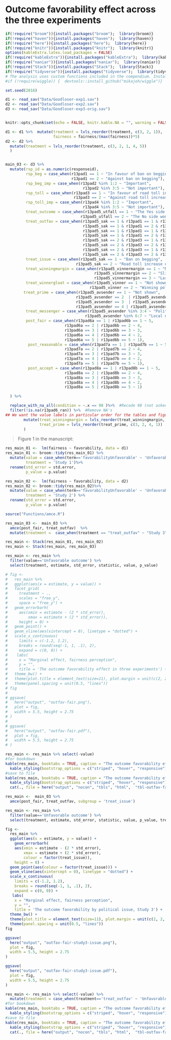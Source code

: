 # Outcome favorability effect across the three experiments

```r
if(!require("broom")){install.packages("broom");  library(broom)}
if(!require("haven")){install.packages("haven");  library(haven)}
if(!require("here")){install.packages("here");  library(here)}
if(!require("knitr")){install.packages("knitr");  library(knitr)}
options(kableExtra.latex.load_packages = FALSE) 
if(!require("kableExtra")){install.packages("kableExtra");  library(kableExtra)}
if(!require("naniar")){install.packages("naniar");  library(naniar)}
if(!require("Stack")){install.packages("Stack");  library(Stack)}
if(!require("tidyverse")){install.packages("tidyverse");  library(tidyverse)}
# The analysis uses custom functions included in the compendium. Install the included pkg with `devtools::install()` or just install from github with:
#if (!require(wiggle)) {  devtools::install_github("mikajoh/wiggle")}

set.seed(2016)

d1 <- read_sav("Data/Goodloser-exp1.sav")
d2 <- read_sav("Data/Goodloser-exp2.sav")
d3 <- read_sav("Data/Goodloser-exp3-orig.sav")


knitr::opts_chunk$set(echo = FALSE, knitr.kable.NA = "", warning = FALSE, message = FALSE, fig.height = 2)
```

```r
d1 <- d1 %>%  mutate(treatment = lvls_reorder(treatment, c(3, 2, 1)),
                     fairness = fairness/(max(fairness))*5)
d2 <- d2 %>%
  mutate(treatment = lvls_reorder(treatment, c(3, 2, 1, 4, 5)) 
  )


main_03 <- d3 %>% 
  mutate(rsp_id = as.numeric(responseid),
         rsp_beg = case_when(r13pad1 == 1 ~ "In favour of ban on begging",
                             r13pad1 == 2 ~ "Against ban on begging"),
         rsp_beg_imp = case_when(r13pad2 %in% 1:2 ~ "Important",
                                  r13pad2 %in% 3:5 ~ "Not important"),
         rsp_toll = case_when(r13pad3 == 1 ~ "In favour of road toll increase of diesel cars",
                              r13pad3 == 2 ~ "Against road toll increase of diesel cars"),
         rsp_toll_imp = case_when(r13pad4 %in% 1:2 ~ "Important",
                                  r13pad4 %in% 3:5 ~ "Not important"),
         treat_outcome = case_when(r13pad5_utfall == 1 ~ "The Yes side won the vote",
                                 r13pad5_utfall == 2 ~ "The No side won the vote"),
         treat_outfav = case_when(r13pad5_sak == 1 & r13pad1 == 1 & r13pad5_utfall == 1 ~ "Favorable outcome",
                                  r13pad5_sak == 1 & r13pad1 == 2 & r13pad5_utfall == 2 ~ "Favorable outcome",
                                  r13pad5_sak == 1 & r13pad1 == 1 & r13pad5_utfall == 2 ~ "Unfavorable outcome",
                                  r13pad5_sak == 1 & r13pad1 == 2 & r13pad5_utfall == 1 ~ "Unfavorable outcome",
                                  r13pad5_sak == 2 & r13pad3 == 1 & r13pad5_utfall == 1 ~ "Favorable outcome",
                                  r13pad5_sak == 2 & r13pad3 == 2 & r13pad5_utfall == 2 ~ "Favorable outcome",
                                  r13pad5_sak == 2 & r13pad3 == 1 & r13pad5_utfall == 2 ~ "Unfavorable outcome",
                                  r13pad5_sak == 2 & r13pad3 == 2 & r13pad5_utfall == 1 ~ "Unfavorable outcome"),
         treat_issue = case_when(r13pad5_sak == 1 ~ "Ban on begging",
                               r13pad5_sak == 2 ~ "Road toll increase of diesel cars"),
         treat_winningmargin = case_when(r13pad5_vinnermargin == 1 ~ "Not shown",
                                       r13pad5_vinnermargin == 2 ~ "Slight majority",
                                       r13pad5_vinnermargin == 3 ~ "Large majority"),
         treat_winnergloat = case_when(r13pad5_vinner == 1 ~ "Not shown",
                                     r13pad5_vinner == 2 ~ "Winning politician gloats"),
        treat_prime = case_when(r13pad5_avsender == 1 ~ "Not shown",
                               r13pad5_avsender == 2  | r13pad5_avsender == 5 ~ "No prime",
                               r13pad5_avsender == 3  | r13pad5_avsender == 6 ~ "Specific prime",
                               r13pad5_avsender == 4 | r13pad5_avsender == 7 ~ "General prime"),
         treat_messenger = case_when(r13pad5_avsender %in% 3:4 ~ "Political leader",
                                   r13pad5_avsender %in% 6:7 ~ "Local newspaper"),
         post_fair = case_when(r13pad6a == 1 | r13pad6b == 1 ~ 5,
                          r13pad6a == 2 | r13pad6b == 2 ~ 4,
                          r13pad6a == 3 | r13pad6b == 3 ~ 3,
                          r13pad6a == 4 | r13pad6b == 4 ~ 2,
                          r13pad6a == 5 | r13pad6b == 5 ~ 1),
          post_reasonable = case_when(r13pad7a == 1 | r13pad7b == 1 ~ 5,
                          r13pad7a == 2 | r13pad7b == 2 ~ 4,
                          r13pad7a == 3 | r13pad7b == 3 ~ 3,
                          r13pad7a == 4 | r13pad7b == 4 ~ 2,
                          r13pad7a == 5 | r13pad7b == 5 ~ 1),
          post_accept = case_when(r13pad8a == 1 | r13pad8b == 1 ~ 5,
                          r13pad8a == 2 | r13pad8b == 2 ~ 4,
                          r13pad8a == 3 | r13pad8b == 3 ~ 3,
                          r13pad8a == 4 | r13pad8b == 4 ~ 2,
                          r13pad8a == 5 | r13pad8b == 5 ~ 1)

  ) %>% 

  replace_with_na_all(condition = ~.x == 98 )%>%  #Recode 98 (not asked) as missing
  filter(!is.na(r13pad6_ran)) %>%  #Remove NA's
## We want the value labels in particular order for the tables and figures.
        mutate(treat_winningmargin = lvls_reorder(treat_winningmargin, c(2, 3, 1)), 
               treat_prime = lvls_reorder(treat_prime, c(3, 2, 4, 1)) 
        )
``` 

> Figure 1 in the manuscript:

```r

res_main_01 <-  lm(fairness ~ favorability, data = d1)
res_main_01 <- broom::tidy(res_main_01) %>%
  mutate(value = case_when(term=='favorabilityUnfavorable' ~ 'Unfavorable outcome'),
         treatment = 'Study 1')%>%
  rename(std_error = std.error,
         p_value = p.value)

res_main_02 <-  lm(fairness ~ favorability, data = d2)
res_main_02 <- broom::tidy(res_main_02)%>%
  mutate(value = case_when(term=='favorabilityUnfavorable' ~ 'Unfavorable outcome'),
         treatment = 'Study 2') %>%
  rename(std_error = std.error,
         p_value = p.value)

source("Functions/amce.R")

res_main_03 <-  main_03 %>%
  amce(post_fair, treat_outfav)  %>%
  mutate(treatment =  case_when(treatment == "treat_outfav" ~ "Study 3"))

res_main <- Stack(res_main_01, res_main_02)
res_main <- Stack(res_main, res_main_03)

res_main <- res_main %>%
  filter(value=='Unfavorable outcome') %>%
  select(treatment, estimate, std_error, statistic, value, p_value)

# fig <-
#   res_main %>%
#   ggplot(aes(x = estimate, y = value)) +
#   facet_grid(
#     treatment ~ .,
#     scales = "free_y",
#     space = "free_y") +
#   geom_errorbarh(
#     aes(xmin = estimate - (2 * std_error),
#         xmax = estimate + (2 * std_error)),
#     height = 0) +
#   geom_point() +
#   geom_vline(aes(xintercept = 0), linetype = "dotted") +
#   scale_x_continuous(
#     limits = c(-1.2, 1.2),
#     breaks = round(seq(-1, 1, .1), 2),
#     expand = c(0, 0)) +
#    labs(
#     x = "Marginal effect, fairness perception",
#     y = "",
#     title = 'The outcome favorability effect in three experiments') +
#   theme_bw() +
#   theme(plot.title = element_text(size=11), plot.margin = unit(c(2, 2, 2, 2), "mm"), strip.text.y = element_text(angle = 0, size=6),   axis.text.x=element_text(size=rel(0.6))) +
#   theme(panel.spacing = unit(0.5, "lines"))
# fig
# 
# ggsave(
#   here("output", "outfav-fair.png"),
#   plot = fig,
#   width = 5.5, height = 2.75
# )
# 
# ggsave(
#   here("output", "outfav-fair.pdf"),
#   plot = fig,
#   width = 5.5, height = 2.75
# )

res_main <- res_main %>% select(-value)
#for bookdown
kable(res_main, booktabs = TRUE, caption = "The outcome favorability effect in three experiments", col.names = linebreak(c("Treatment value", "Estimate", "Std. Error", "t-statistic", "p value")), digits = 2) %>%
  kable_styling(bootstrap_options = c("striped", "hover", "responsive"))
#save to file
kable(res_main, booktabs = TRUE, caption = "The outcome favorability effect in three experiments", col.names = linebreak(c("Treatment value", "Estimate", "Std. Error", "t-statistic", "p value")), digits = 2) %>%
  kable_styling(bootstrap_options = c("striped", "hover", "responsive")) %>%
  cat(., file = here("output", "nocon", "tbls", "html",  "tbl-outfav-fair.html"))


```

```r
res_main <-  main_03 %>%
  amce(post_fair, treat_outfav, subgroup = 'treat_issue') 

res_main <- res_main %>%
  filter(value=='Unfavorable outcome') %>% 
  select(treatment, estimate, std_error, statistic, value, p_value, treat_issue)

fig <-
  res_main %>%
  ggplot(aes(x = estimate, y = value)) +
    geom_errorbarh(
    aes(xmin = estimate - (2 * std_error),
        xmax = estimate + (2 * std_error),
        colour = factor(treat_issue)),
    height = 0) +
  geom_point(aes(colour = factor(treat_issue))) +
  geom_vline(aes(xintercept = 0), linetype = "dotted") +
  scale_x_continuous(
    limits = c(-1.2, 1.2),
    breaks = round(seq(-1, 1, .1), 2),
    expand = c(0, 0)) +
   labs(
    x = "Marginal effect, fairness perception",
    y = "",
    title = 'The outcome favorability by political issue, Study 3') +
  theme_bw() +
  theme(plot.title = element_text(size=11), plot.margin = unit(c(2, 2, 2, 2), "mm"), strip.text.y = element_text(angle = 0, size=6),   axis.text.x=element_text(size=rel(0.6))) +
  theme(panel.spacing = unit(0.5, "lines"))
fig

ggsave(
  here("output", "outfav-fair-study3-issue.png"),
  plot = fig,
  width = 5.5, height = 2.75
)

ggsave(
  here("output", "outfav-fair-study3-issue.pdf"),
  plot = fig,
  width = 5.5, height = 2.75
)

res_main <- res_main %>% select(-value) %>% 
  mutate(treatment = case_when(treatment=='treat_outfav' ~ 'Unfavorable outcome'))
#for bookdown
kable(res_main, booktabs = TRUE, caption = "The outcome favorability effect in three experiments", col.names = linebreak(c("Treatment value", "Estimate", "Std. Error", "t-statistic", "p value", "Issue")), digits = 2) %>%
  kable_styling(bootstrap_options = c("striped", "hover", "responsive")) 
#save to file
kable(res_main, booktabs = TRUE, caption = "The outcome favorability effect in three experiments", col.names = linebreak(c("Treatment value", "Estimate", "Std. Error", "t-statistic", "p value", "Issue")), digits = 2) %>%
  kable_styling(bootstrap_options = c("striped", "hover", "responsive")) %>% 
  cat(., file = here("output", "nocon", "tbls", "html",  "tbl-outfav-fair-study3-issue.html"))

```